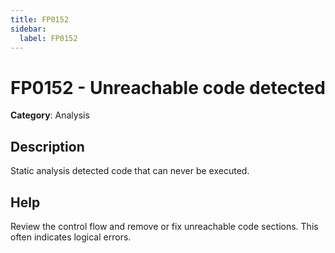 ```yaml
---
title: FP0152
sidebar:
  label: FP0152
---
```


# FP0152 - Unreachable code detected

**Category**: Analysis

## Description

Static analysis detected code that can never be executed.

## Help

Review the control flow and remove or fix unreachable code sections. This often indicates logical errors.
